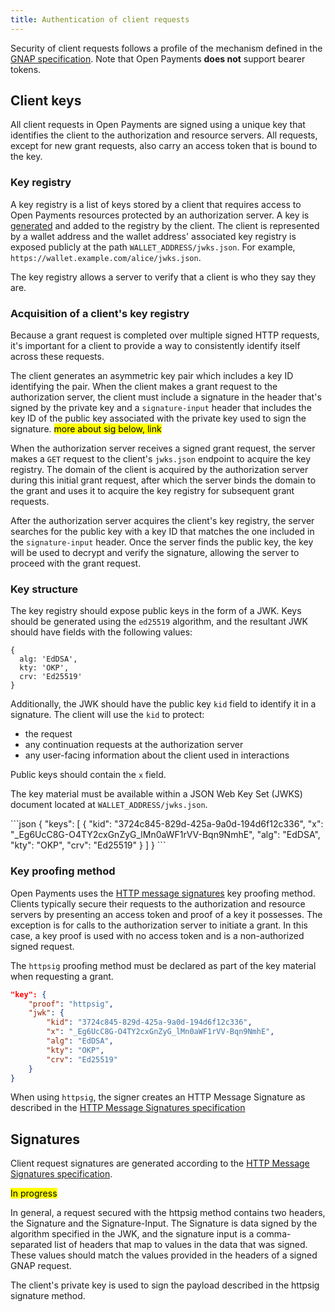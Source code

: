 ```yaml
---
title: Authentication of client requests
---
```



Security of client requests follows a profile of the mechanism defined in the [GNAP specification](https://datatracker.ietf.org/doc/html/draft-ietf-gnap-core-protocol#name-securing-requests-from-the-). Note that Open Payments **does not** support bearer tokens.

## Client keys

All client requests in Open Payments are signed using a unique key that identifies the client to the authorization and resource servers. All requests, except for new grant requests, also carry an access token that is bound to the key.

### Key registry

A key registry is a list of keys stored by a client that requires access to Open Payments resources protected by an authorization server. A key is [generated](#key-structure) and added to the registry by the client. The client is represented by a wallet address and the wallet address' associated key registry is exposed publicly at the path `WALLET_ADDRESS/jwks.json`. For example, `https://wallet.example.com/alice/jwks.json`.

The key registry allows a server to verify that a client is who they say they are.

### Acquisition of a client's key registry

Because a grant request is completed over multiple signed HTTP requests, it's important for a client to provide a way to consistently identify itself across these requests.

The client generates an asymmetric key pair which includes a key ID identifying the pair. When the client makes a grant request to the authorization server, the client must include a signature in the header that's signed by the private key and a `signature-input` header that includes the key ID of the public key associated with the private key used to sign the signature. <mark> more about sig below, link </mark>

When the authorization server receives a signed grant request, the server makes a `GET` request to the client's `jwks.json` endpoint to acquire the key registry. The domain of the client is acquired by the authorization server during this initial grant request, after which the server binds the domain to the grant and uses it to acquire the key registry for subsequent grant requests.

After the authorization server acquires the client's key registry, the server searches for the public key with a key ID that matches the one included in the `signature-input` header. Once the server finds the public key, the key will be used to decrypt and verify the signature, allowing the server to proceed with the grant request.

### Key structure

The key registry should expose public keys in the form of a JWK. Keys should be generated using the `ed25519` algorithm, and the resultant JWK should have fields with the following values:

```
{
  alg: 'EdDSA',
  kty: 'OKP',
  crv: 'Ed25519'
}
```

Additionally, the JWK should have the public key `kid` field to identify it in a signature. The client will use the `kid` to protect:

- the request
- any continuation requests at the authorization server
- any user-facing information about the client used in interactions

Public keys should contain the `x` field.

The key material must be available within a JSON Web Key Set (JWKS) document located at `WALLET_ADDRESS/jwks.json`.

<CodeBlock title="Example: https://wallet.example.com/alice/jwks.json">
```json
{
  "keys": [
    {
      "kid": "3724c845-829d-425a-9a0d-194d6f12c336",
      "x": "_Eg6UcC8G-O4TY2cxGnZyG_lMn0aWF1rVV-Bqn9NmhE",
      "alg": "EdDSA",
      "kty": "OKP",
      "crv": "Ed25519"
    }
  ]
}
```
</CodeBlock>

### Key proofing method

Open Payments uses the [HTTP message signatures](https://datatracker.ietf.org/doc/html/draft-ietf-gnap-core-protocol#name-http-message-signatures) key proofing method. Clients typically secure their requests to the authorization and resource servers by presenting an access token and proof of a key it possesses. The exception is for calls to the authorization server to initiate a grant. In this case, a key proof is used with no access token and is a non-authorized signed request.

The `httpsig` proofing method must be declared as part of the key material when requesting a grant.

```json
"key": {
    "proof": "httpsig",
    "jwk": {
        "kid": "3724c845-829d-425a-9a0d-194d6f12c336",
        "x": "_Eg6UcC8G-O4TY2cxGnZyG_lMn0aWF1rVV-Bqn9NmhE",
        "alg": "EdDSA",
        "kty": "OKP",
        "crv": "Ed25519"
    }
}
```

When using `httpsig`, the signer creates an HTTP Message Signature as described in the [HTTP Message Signatures specification](https://datatracker.ietf.org/doc/html/draft-ietf-httpbis-message-signatures-17)

## Signatures

Client request signatures are generated according to the [HTTP Message Signatures specification](https://datatracker.ietf.org/doc/html/draft-ietf-httpbis-message-signatures-16).

<mark>In progress</mark>

In general, a request secured with the httpsig method contains two headers, the Signature and the Signature-Input. The Signature is data signed by the algorithm specified in the JWK, and the signature input is a comma-separated list of headers that map to values in the data that was signed. These values should match the values provided in the headers of a signed GNAP request.

The client's private key is used to sign the payload described in the httpsig signature method.
